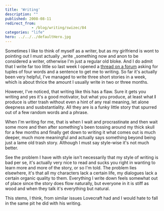 ```yaml
---
title: 'Writing'
description: ""
published: 2008-08-11
redirect_from: 
            - /blog/writing/swizec/84
categories: "life"
hero: ../../../defaultHero.jpg
---
```

Sometimes I like to think of myself as a writer, but as my girlfriend is wont to pointing out I must actually _write _something now and anon to be considered a writer, otherwise I&#x27;m just a regular old bloke. And I do admit that I write far too little so last week I opened a [thread on a forum](http://forum.seraph-inn.com/index.php?showtopic=6437) asking for tuples of four words and a sentence to get me to writing. So far it&#x27;s actually been very helpful, I&#x27;ve managed to write three short stories in a week, which is about thrice the amount I usually write in two or three months.

However, I&#x27;ve noticed, that writing like this has a flaw. Sure it gets you writing and yes it&#x27;s a good motivator, but what you produce, at least what **I** produce is utter trash without even a hint of any real meaning, let alone deepness and susbstantiality. All they are is a funky little story that spurred out of a few random words and a phrase.

When I&#x27;m writing for me, that is when I wait and procrastinate and then wait some more and then after something&#x27;s been tossing around my thick skull for a few months and finally get down to writing it what comes out is much deeper, much more meaningful and actually says something beyond being just a lame old trash story. Although I must say style-wise it&#x27;s not much better.

See the problem I have with style isn&#x27;t necessarily that my style of writing is bad per se, it&#x27;s actually very nice to read and sucks you right in wanting to learn more and more of the story, or so I&#x27;m told. The problem lies elsewhere, it&#x27;s that all my characters lack a certain life, my dialogues lack a certain organic quality to them. Everything I write down feels somewhat out of place since the story does flow naturally, but everyone in it is stiff as wood and when they talk it&#x27;s everything but natural.

This stems, I think, from similar issues Lovecraft had and I would hate to fall in the same pit he did with his writing.